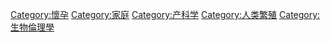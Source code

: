 [[Category:懷孕|Category:懷孕]]
[[Category:家庭|Category:家庭]]
[[Category:产科学|Category:产科学]]
[[Category:人类繁殖|Category:人类繁殖]]
[[Category:生物倫理學|Category:生物倫理學]]